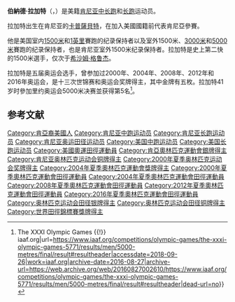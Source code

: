 {{NoteTA|G1=Sports}}
'''伯納德·拉加特'''（{{lang-en|Bernard Kipchirchir Lagat}}，{{bd|1974年|12月12日||}}）是美籍[[肯尼亚|肯尼亚]][[中长跑|中长跑]]和[[长跑|长跑]]运动员。

拉加特出生在肯尼亚的[[卡普薩貝特|卡普薩貝特]]，在加入美國國籍前代表肯尼亞參賽。

他是美国室内[[1500米賽跑|1500米]]和[[1英里賽跑|1英里]]賽跑的纪录保持者以及室外1500米、[[3000米賽跑|3000米]]和[[5000米赛跑|5000米]]賽跑的纪录保持者，也是肯尼亚室外1500米纪录保持者。拉加特是史上第二快的1500米選手，仅次于[[希沙姆·格鲁杰|希沙姆·格鲁杰]]。

拉加特是五届奥运会选手，曾参加过2000年、2004年、2008年、2012年和2016年奥运会，是十三次世锦赛和奥运会奖牌得主，其中金牌有五枚。拉加特41岁时參加里约奥运会5000米决赛並获得第5名<ref>{{Cite web|title=IAAF: 5000 Metres Result {{!}} The XXXI Olympic Games {{!}} iaaf.org|url=https://www.iaaf.org/competitions/olympic-games/the-xxxi-olympic-games-5771/results/men/5000-metres/final/result#resultheader|accessdate=2018-09-26|work=iaaf.org|archive-date=2016-08-27|archive-url=https://web.archive.org/web/20160827002610/https://www.iaaf.org/competitions/olympic-games/the-xxxi-olympic-games-5771/results/men/5000-metres/final/result#resultheader|dead-url=no}}</ref>。

==参考文献==
{{reflist}}
{{世界室内田径锦标赛男子3000米冠军}}
{{DEFAULTSORT:Lagat, Bernard}}
[[Category:肯亞裔美國人|Category:肯亞裔美國人]]
[[Category:肯尼亚中跑运动员|Category:肯尼亚中跑运动员]]
[[Category:肯尼亚长跑运动员|Category:肯尼亚长跑运动员]]
[[Category:肯尼亚奥运田径运动员|Category:肯尼亚奥运田径运动员]]
[[Category:美国中跑运动员|Category:美国中跑运动员]]
[[Category:美国长跑运动员|Category:美国长跑运动员]]
[[Category:美國奧運田徑運動員|Category:美國奧運田徑運動員]]
[[Category:肯亞奧林匹克運動會銀牌得主|Category:肯亞奧林匹克運動會銀牌得主]]
[[Category:肯尼亚奥林匹克运动会铜牌得主|Category:肯尼亚奥林匹克运动会铜牌得主]]
[[Category:2000年夏季奥林匹克运动会奖牌得主|Category:2000年夏季奥林匹克运动会奖牌得主]]
[[Category:2004年夏季奧林匹克運動會獎牌得主|Category:2004年夏季奧林匹克運動會獎牌得主]]
[[Category:2000年夏季奧林匹克運動會田徑運動員|Category:2000年夏季奧林匹克運動會田徑運動員]]
[[Category:2004年夏季奧林匹克運動會田徑運動員|Category:2004年夏季奧林匹克運動會田徑運動員]]
[[Category:2008年夏季奧林匹克運動會田徑運動員|Category:2008年夏季奧林匹克運動會田徑運動員]]
[[Category:2012年夏季奧林匹克運動會田徑運動員|Category:2012年夏季奧林匹克運動會田徑運動員]]
[[Category:2016年夏季奧林匹克運動會田徑運動員|Category:2016年夏季奧林匹克運動會田徑運動員]]
[[Category:奥林匹克运动会田径银牌得主|Category:奥林匹克运动会田径银牌得主]]
[[Category:奥林匹克运动会田径铜牌得主|Category:奥林匹克运动会田径铜牌得主]]
[[Category:世界田徑錦標賽獎牌得主|Category:世界田徑錦標賽獎牌得主]]